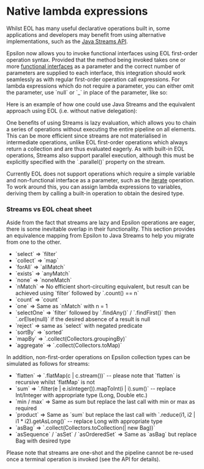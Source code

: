 =Native lambda expressions=
Whilst EOL has many useful declarative operations built in, some applications and developers may benefit from using alternative implementations, such as the [[https://docs.oracle.com/javase/8/docs/api/java/util/stream/package-summary.html|Java Streams API]].

Epsilon now allows you to invoke functional interfaces using EOL first-order operation syntax. Provided that the method being invoked takes one or more [[https://docs.oracle.com/javase/8/docs/api/java/lang/FunctionalInterface.html|functional interface]]s as a parameter and the correct number of parameters are supplied to each interface, this integration should work seamlessly as with regular first-order operation call expressions. For lambda expressions which do not require a parameter, you can either omit the parameter, use `null` or `_` in place of the parameter, like so:

{{{eol
	var optional = Native("java.util.stream.IntStream")
		.range(0, 16)
		.filter(i | i / 4 >= 2)
		.findFirst();
	
	optional.orElse(64/4);	// No lambda - literal value always calculated even if not present.
	optional.orElseGet(null | someIntensiveCalculation());	// Evaluation only occurs if no value is present.
	optional.orElseThrow(| new Native("org.eclipse.epsilon.eol.exceptions.EolRuntimeException"));
}}}

Here is an example of how one could use Java Streams and the equivalent approach using EOL (i.e. without native delegation):

{{{eol
	var Collectors = Native("java.util.stream.Collectors");

	var testData = Sequence{-1024..1024};
	
	var positiveOddsSquaredEol = testData
		.select(i | i >= 0 and i.mod(2) > 0)
		.collect(i | i * i)
		.asSet();
	
	var positiveOddsSquaredJava = testData.stream()
		.filter(i | i >= 0 and i.mod(2) > 0)
		.map(i | i * i)
		.collect(Collectors.toSet());
		
	assertEquals(positiveOddsSquaredEol, positiveOddsSquaredJava);
}}}

One benefits of using Streams is lazy evaluation, which allows you to chain a series of operations without executing the entire pipeline on all elements. This can be more efficient since streams are not materialised in intermediate operations, unlike EOL first-order operations which always return a collection and are thus evaluated eagerly. As with built-in EOL operations, Streams also support parallel execution, although this must be explicitly specified with the `.parallel()` property on the stream.

Currently EOL does not support operations which require a simple variable and non-functional interface as a parameter, such as the [[https://docs.oracle.com/javase/8/docs/api/java/util/stream/Stream.html#iterate-T-java.util.function.UnaryOperator-|iterate]] operation. To work around this, you can assign lambda expressions to variables, deriving them by calling a built-in operation to obtain the desired type.

{{{eol
	// UnaryOperator
	var doubler = unary(i | i * 2);
	assertEquals(16, doubler.apply(8));
	
	// Predicate
	var isEvenTester = predicate(i | i.mod(2) == 0);
	assertFalse(predicate.test(3));
	
	// Function
	var hasher = func(x | x.hashCode());
	assertEquals(-1007761232, hasher.apply("a string"));
	
	// Consumer
	var printer = consumer(x | x.println());
	printer.accept("Testing...");
	
	// Supplier
	var threadSafeCollectionMaker = supplier( | new Native("java.util.concurrent.ConcurrentLinkedDeque"));
	var deque = threadSafeCollectionMaker.get();
	
	// Runnable
	var sayHi = runnable( | "Hello, World!".println());
	sayHi.run();
}}}

===Streams vs EOL cheat sheet===
Aside from the fact that streams are lazy and Epsilon operations are eager, there is some inevitable overlap in their functionality. This section provides an equivalence mapping from Epsilon to Java Streams to help you migrate from one to the other.

* `select` => `filter`
* `collect` => `map`
* `forAll` => `allMatch`
* `exists` => `anyMatch`
* `none` => `noneMatch`
* `nMatch` => No efficient short-circuiting equivalent, but result can be achieved using `filter` followed by `.count() == n`
* `count` => `count`
* `one` => Same as `nMatch` with n = 1
* `selectOne` => `filter` followed by `.findAny()` / `.findFirst()` then `.orElse(null)` if the desired absence of a result is null
* `reject` => same as `select` with negated predicate
* `sortBy` => `sorted`
* `mapBy` => `.collect(Collectors.groupingBy)`
* `aggregate` => `.collect(Collectors.toMap)`

In addition, non-first-order operations on Epsilon collection types can be simulated as follows for streams:

* `flatten` => `.flatMap(c | c.stream())` -- please note that `flatten` is recursive whilst `flatMap` is not
* `sum` => `.filter(e | e.isInteger()).mapToInt(i | i).sum()` -- replace Int/Integer with appropriate type (Long, Double etc.)
* `min / max` => Same as sum but replace the last call with min or max as required
* `product` => Same as `sum` but replace the last call with `.reduce(i1, i2 | i1 * i2).getAsLong()` -- replace Long with appropriate type
* `asBag` => `.collect(Collectors.toCollection(| new Bag))`
* `asSequence` / `asSet` / `asOrderedSet` => Same as `asBag` but replace Bag with desired type

Please note that streams are one-shot and the pipeline cannot be re-used once a terminal operation is invoked (see the API for details).
